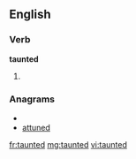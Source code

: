 ==English==

===Verb===
'''taunted'''

# {{past of|taunt}}

===Anagrams===
* {{alphagram|adenttu}}
* [[attuned#English|attuned]]

[[fr:taunted]]
[[mg:taunted]]
[[vi:taunted]]